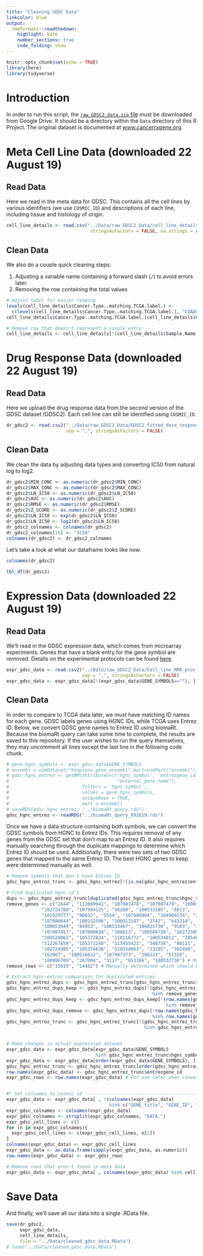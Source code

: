 ```yaml
---
title: "Cleaning GDSC Data"
linkcolor: blue
output:
  rmdformats::readthedown:
    highlight: kate
    number_sections: true
    code_folding: show
---
```


```r
knitr::opts_chunk$set(echo = TRUE)
library(here)
library(tidyverse)
```


# Introduction

In order to run this script, the [`raw_GDSC2_data.zip` file](https://drive.google.com/open?id=1nsfVgA-3AQFr6khf80FW2b_d2hYR_7jO) must be downloaded from Google Drive. 
It should be a directory within the `Data` directory of this R Project.
The original dataset is documented at [www.cancerrxgene.org](https://www.cancerrxgene.org). 

# Meta Cell Line Data (downloaded 22 August 19)

## Read Data
Here we read in the meta data for GDSC. 
This contains all the cell lines by various identifiers (we use `COSMIC_ID`) and descriptions of each line, including tissue and histology of origin. 

```r
cell_line_details <- read.csv("../Data/raw_GDSC2_Data/cell_line_details.csv", 
                               stringsAsFactors = FALSE, na.strings = c("", "UNABLE TO CLASSIFY"))

```

## Clean Data
We also do a couple quick cleaning steps:

1. Adjusting a variable name containing a forward slash (`/`) to avoid errors later.
2. Removing the row containing the total values

```r
# Adjust label for easier reading
levels(cell_line_details$Cancer.Type..matching.TCGA.label.) <- 
  c(levels(cell_line_details$Cancer.Type..matching.TCGA.label.), "COAD&READ")
cell_line_details$Cancer.Type..matching.TCGA.label.[cell_line_details$Cancer.Type..matching.TCGA.label.=="COAD/READ"] <- "COAD&READ"

# Remove row that doesn't represent a single entry
cell_line_details <- cell_line_details[!(cell_line_details$Sample.Name =="TOTAL:"), ]
```


# Drug Response Data (downloaded 22 August 19)

## Read Data

Here we upload the drug response data from the second version of the GDSC dataset (GDSC2). Each cell line can still be identified using `COSMIC_ID`.
```r
dr_gdsc2 <- read.csv2("../Data/raw_GDSC2_Data/GDSC2_fitted_dose_response_17Jul19.csv", 
                      sep = ",", stringsAsFactors = FALSE)
```

## Clean Data
We clean the data by adjusting data types and converting IC50 from natural log to log2.

```r
dr_gdsc2$MIN_CONC <- as.numeric(dr_gdsc2$MIN_CONC)
dr_gdsc2$MAX_CONC <- as.numeric(dr_gdsc2$MAX_CONC)
dr_gdsc2$LN_IC50 <- as.numeric(dr_gdsc2$LN_IC50)
dr_gdsc2$AUC <- as.numeric(dr_gdsc2$AUC)
dr_gdsc2$RMSE <- as.numeric(dr_gdsc2$RMSE)
dr_gdsc2$Z_SCORE <- as.numeric(dr_gdsc2$Z_SCORE)
dr_gdsc2$LN_IC50 <- exp(dr_gdsc2$LN_IC50)
dr_gdsc2$LN_IC50 <- log2(dr_gdsc2$LN_IC50)
dr_gdsc2_colnames <- colnames(dr_gdsc2)
dr_gdsc2_colnames[16] <- "IC50"
colnames(dr_gdsc2) <- dr_gdsc2_colnames
```


Let's take a look at what our dataframe looks like now.

```r
colnames(dr_gdsc2)

tbl_df(dr_gdsc2)
```


# Expression Data (downloaded 22 August 19)

## Read Data

We'll read in the GDSC expression data, which comes from microarray experiments. 
Genes that have a blank entry for the gene symbol are removed.
Details on the experimental protocols can be found [here](https://www.cancerrxgene.org/gdsc1000/GDSC1000_WebResources/Home.html). 

```r
expr_gdsc_data <- read.csv2("../Data/raw_GDSC2_Data/Cell_line_RMA_proc_basalExp.csv", 
                            sep = ",", stringsAsFactors = FALSE)
expr_gdsc_data <- expr_gdsc_data[!(expr_gdsc_data$GENE_SYMBOLS==""), ]
```


## Clean Data

In order to compare to TCGA data later, we must have matching ID names for each gene. GDSC labels genes using HGNC IDs, while TCGA uses Entrez ID. 
Below, we convert GDSC gene names to Entrez ID using biomaRt. 
Because the biomaRt query can take some time to complete, the results are saved to this repository. 
If the user wishes to run the query themselves, they may uncomment all lines except the last line in the following code chunk. 

```r

# gene_hgnc_symbols <- expr_gdsc_data$GENE_SYMBOLS
# ensembl = useDataset("hsapiens_gene_ensembl",mart=useMart("ensembl"))
# gdsc_hgnc_entrez <- getBM(attributes=c('hgnc_symbol', 'entrezgene_id', 
#                                        "external_gene_name"), 
#                           filters = 'hgnc_symbol', 
#                           values = gene_hgnc_symbols, 
#                           uniqueRows = TRUE,
#                           mart = ensembl)
# saveRDS(gdsc_hgnc_entrez, "../biomaRt_query.rds")
gdsc_hgnc_entrez <- readRDS("../biomaRt_query_091619.rds")
```


Once we have a data structure containing both symbols, we can convert the GDSC symbols from HGNC to Entrez IDs. 
This requires removal of any genes from the GDSC set that don't map to an Entrez ID. 
It also requires manually searching through the duplicate mappings to determine which Entrez ID should be used. 
Additionally, there were two sets of two GDSC genes that mapped to the same Entrez ID. 
The best HGNC genes to keep were determined manually as well.  

```r
# Remove symbols that don't have Entrez ID
gdsc_hgnc_entrez_trunc <- gdsc_hgnc_entrez[!(is.na(gdsc_hgnc_entrez$entrezgene_id)), ]

# Find duplicated hgnc id's
dups <- gdsc_hgnc_entrez_trunc[duplicated(gdsc_hgnc_entrez_trunc$hgnc_symbol), "hgnc_symbol"]
remove_genes <- c("2844", "111089941", "107987478", "107987479", "100037417", 
             "102724788", "107984125", "56260", "100533105", "6013", 
             "101929777", "90632", "5554", "107986084", "104909134", "266",
             "107080644", "100132596", "100913187", "3742", "643314",
             "100653049", "84953", "100533467", "106821730", "9103", "388289",
             "107987457", "107080638", "388813", "109504726", "102723899",
             "100528062", "105372824", "110116772", "100534012", "285464", 
             "112267859", "105372240", "113455421", "348738", "80111",
             "102724985", "105374836", "110354863", "23285", "392490", 
             "162967", "100526832", "107987373", "286223", "51326", 
             "100996709", "267004", "3117", "653166", "100532736") # Manually determined from searching duplicate entrez ids 
remove_rows <- c("15619", "14482") # Manually determined which should be removed

# Extract hgnc-entrez comparison for duplicated entries
gdsc_hgnc_entrez_dups <- gdsc_hgnc_entrez_trunc[gdsc_hgnc_entrez_trunc$hgnc_symbol %in% dups, ]
gdsc_hgnc_entrez_dups_keep <- gdsc_hgnc_entrez_dups[!(gdsc_hgnc_entrez_dups$entrezgene_id 
                                                      %in% remove_genes), ]
gdsc_hgnc_entrez_dups_keep <- gdsc_hgnc_entrez_dups_keep[!(row.names(gdsc_hgnc_entrez_dups_keep) 
                                                           %in% remove_rows), ]
gdsc_hgnc_entrez_dups_remove <- gdsc_hgnc_entrez_dups[!row.names(gdsc_hgnc_entrez_dups) 
                                                      %in% row.names(gdsc_hgnc_entrez_dups_keep), ]
gdsc_hgnc_entrez_trunc <- gdsc_hgnc_entrez_trunc[!(gdsc_hgnc_entrez_trunc$entrezgene_id 
                                                   %in% gdsc_hgnc_entrez_dups_remove$entrezgene_id), ]


# Make changes in actual expression dataset
expr_gdsc_data <- expr_gdsc_data[expr_gdsc_data$GENE_SYMBOLS 
                                 %in% gdsc_hgnc_entrez_trunc$hgnc_symbol, ]
expr_gdsc_data <- expr_gdsc_data[order(expr_gdsc_data$GENE_SYMBOLS), ]
gdsc_hgnc_entrez_trunc <- gdsc_hgnc_entrez_trunc[order(gdsc_hgnc_entrez_trunc$hgnc_symbol), ]
row.names(expr_gdsc_data) <- gdsc_hgnc_entrez_trunc$entrezgene_id
expr_gdsc_rows <- row.names(expr_gdsc_data) # For use later when converting matrix --> df


#* Set colnames to cosmic id ---------------------------------------------------
expr_gdsc_data <- expr_gdsc_data[ , !(colnames(expr_gdsc_data) 
                                      %in% c("GENE_title", "GENE_ID", "GENE_SYMBOLS"))]
expr_gdsc_colnames <- colnames(expr_gdsc_data)
expr_gdsc_colnames <- strsplit(expr_gdsc_colnames, "DATA.")
expr_gdsc_cell_lines <- c()
for (n in expr_gdsc_colnames){
  expr_gdsc_cell_lines <- c(expr_gdsc_cell_lines, n[2])
}
colnames(expr_gdsc_data) <- expr_gdsc_cell_lines
expr_gdsc_data <- as.data.frame(sapply(expr_gdsc_data, as.numeric))
row.names(expr_gdsc_data) <- expr_gdsc_rows

# Remove rows that aren't found in meta data
expr_gdsc_data <- expr_gdsc_data[ , colnames(expr_gdsc_data) %in% cell_line_details$COSMIC.identifier]
```

# Save Data

And finally, we'll save all our data into a single .RData file.
```r
save(dr_gdsc2, 
     expr_gdsc_data, 
     cell_line_details, 
     file = "../Data/cleaned_gdsc_data.RData")
# load("../Data/cleaned_gdsc_data.RData")
```
